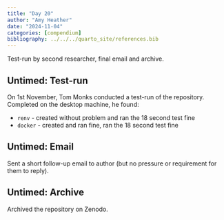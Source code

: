 ```yaml
---
title: "Day 20"
author: "Amy Heather"
date: "2024-11-04"
categories: [compendium]
bibliography: ../../../quarto_site/references.bib
---
```


::: {.callout-note}

Test-run by second researcher, final email and archive.

:::

## Untimed: Test-run

On 1st November, Tom Monks conducted a test-run of the repository. Completed on the desktop machine, he found:

* `renv` - created without problem and ran the 18 second test fine
* `docker` - created and ran fine, ran the 18 second test fine

## Untimed: Email

Sent a short follow-up email to author (but no pressure or requirement for them to reply).

## Untimed: Archive

Archived the repository on Zenodo.